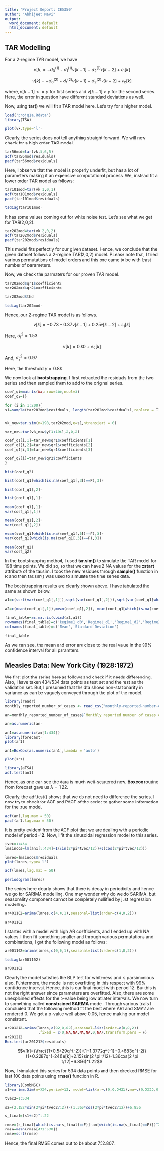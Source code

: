 ```yaml
---
title: 'Project Report: CH5350'
author: "Abhijeet Mavi"
output:
  word_document: default
  html_document: default
---
```



## TAR Modelling

For a 2-regime TAR model, we have

$$v[k]=-d_0^{(1)}-d_1^{(1)} v[k-1]-d_2^{(1)}v[k-2] +e_1[k]$$

$$v[k]=-d_0^{(2)}-d_1^{(2)} v[k-1]-d_2^{(2)}v[k-2] +e_2[k]$$

where, $v[k-1]<=\gamma$ for first series and $v[k-1]>\gamma$ for the second series. Here, the error in question have different standard deviations as well.

Now, using **tar()** we will fit a TAR model here. Let's try for a higher model.

```r
load('projq1a.Rdata')
library(TSA)

plot(vk,type='l')

```
Clearly, the series does not tell anything straight forward. We will now check for a high order TAR model.

```r
tar56mod=tar(vk,5,6,5)
acf(tar56mod$residuals)
pacf(tar56mod$residuals)

```

Here, I observe that the model is properly underfit, but has a lot of parameters making it an expensive computational process. We, instead fit a lower order TAR model as follows:

```r
tar101mod=tar(vk,1,0,1)
acf(tar101mod$residuals)
pacf(tar101mod$residuals)

tsdiag(tar101mod)
```

It has some values coming out for white noise test. Let's see what we get for TAR(2,0,2).

```r
tar202mod=tar(vk,2,0,2)
acf(tar202mod$residuals)
pacf(tar202mod$residuals)
```

This model fits perfectly for our given dataset. Hence, we conclude that the given dataset follows a 2-regime TAR(2,0,2) model. PLease note that, I tried various permutations of model orders and this one came to be with least number of parameters.

Now, we check the parmaters for our proven TAR model.

```r
tar202mod$qr1$coefficients
tar202mod$qr2$coefficients

tar202mod$thd

tsdiag(tar202mod)
```

Hence, our 2-regime TAR model is as follows. 

$$v[k]=-0.73-0.37v[k-1]+0.25v[k-2]+e_1[k]$$

Here, $\sigma^2_1 = 1.53$

$$v[k]=0.80 + e_2[k]$$


And, $\sigma^2_2=0.97$

Here, the threshold $\gamma = 0.88$

We now look at **bootstrapping**. I first extracted the residuals from the two series and then sampled them to add to the original series.


```r

coef_q1=matrix(NA,nrow=200,ncol=3)
coef_q2={}

for (i in 1:200){
s1=sample(tar202mod$residuals, length(tar202mod$residuals),replace = T)


vk_new=tar.sim(n=198,tar202mod,e=s1,ntransient = 0)

tar_new=tar(vk_new$y[1:196],2,0,2)

coef_q1[i,1]=tar_new$qr1$coefficients[1]
coef_q1[i,2]=tar_new$qr1$coefficients[2]
coef_q1[i,3]=tar_new$qr1$coefficients[3]

coef_q2[i]=tar_new$qr2$coefficients
}

hist(coef_q2)

hist(coef_q1[which(is.na(coef_q1[,3])==F),3])

hist(coef_q1[,2])

hist(coef_q1[,1])

mean(coef_q1[,1])
var(coef_q1[,1])

mean(coef_q1[,2])
var(coef_q1[,2])

mean(coef_q1[which(is.na(coef_q1[,3])==F),3])
var(coef_q1[which(is.na(coef_q1[,3])==F),3])

mean(coef_q2)
var(coef_q2)
```

In the bootstrapping method, I used **tar.sim()** to simulate the TAR model for 198 time points. We did so, so that we can have 2 NA values for the **xstart** attribute of the tar.sim. I took the new residues through **sample()** function in R and then tar.sim() was used to simulate the time series data.

The bootstrapping results are clearly shown above. I have tabulated the same as shown below.

``` r
a1=c(sqrt(var(coef_q1[,1])),sqrt(var(coef_q1[,2])),sqrt(var(coef_q1[which(is.na(coef_q1[,3])==F),3])),sqrt(var(coef_q2)))

a2=c(mean(coef_q1[,1]),mean(coef_q1[,2]), mean(coef_q1[which(is.na(coef_q1[,3])==F),3]),mean(coef_q2))

final_table=as.matrix(cbind(a2,a1))
rownames(final_table)=c('Regime1_d0','Regime1_d1','Regime1_d2','Regime2_d0')
colnames(final_table)=c('Mean','Standard Deviation')

final_table

```

As we can see, the mean and error are close to the real value in the $99\%$ confidence interval for all paramters.

## Measles Data: New York City (1928:1972)

We first plot the series here as follows and check if it needs differencing. Also, I have taken 434/534 data points as test set and the rest as the validation set. But, I presumed that the dta shows non-stationarity in variance as can be vaguely conveyed through the plot of the model.

```r
library(readr)
monthly_reported_number_of_cases <- read_csv("monthly-reported-number-of-cases.csv")

an=monthly_reported_number_of_cases$`Monthly reported number of cases of measles, New York city, 1928-1972`

an=as.numeric(an)

an1=as.numeric(an[1:434])
library(forecast)
plot(an1)

an1=BoxCox(as.numeric(an1),lambda = 'auto')

plot(an1)

library(aTSA)
adf.test(an1)


```

Hence, as one can see the data is much well-scattered now. **Boxcox** routine from forecast gave us $\lambda = 1.22$.

Clearly, the adf.test() shows that we do not need to difference the series. I now try to check for ACF and PACF of the series to gather some information for the true model.


```r

acf(an1,lag.max = 50)
pacf(an1,lag.max = 50)

```

It is pretty evident from the ACF plot that we are dealing with a periodic model of period=**12**. Now, I fit the sinusoidal regression model to this series. 

```r
tvec=1:434
lmsincos=lm(an1[1:434]~I(sin(2*pi*tvec/12))+I(cos(2*pi*tvec/12)))

lmres=lmsincos$residuals
plot(lmres,type='l')

acf(lmres,lag.max = 50)

periodogram(lmres)

```

The series here clearly shows that there is decay in periodicity and hence we go for SARIMA modelling. One may wonder why do we do SARIMA. but seasonality component cannot be completely nullified by just regression modelling.

```r

ar401102=arima(lmres,c(4,0,1),seasonal=list(order=c(4,0,2)))

ar401102
```

I started with a model with high AR coefficients, and I ended up with NA values. I then fit something smaller and through various permutations and combinations, I got the following model as follows:

```r
ar001102=arima(lmres,c(0,0,1),seasonal=list(order=c(1,0,2)))

tsdiag(ar001102)

ar001102

```

Clearly the model satisfies the BLP test for whiteness and is parsimonious also. Fuhtermore, the model is not overfitting in this respect with $99\%$ confidence interval. Hence, this is our final model with period 12. But this is not the right answer since parameters are overfitted. Also, there are some unexplained effects for the p-value being low at later intervals. We now turn to something called **constrained SARIMA** model. Through various trials I concluded that the following method fit the best where AR1 and SMA2 are rendered 0. We get a p-value well above 0.05, hence making our model consistent.

```r

ar201212=arima(lmres,c(02,0,02),seasonal=list(order=c(0,0,2))
               ,fixed = c(0,NA,NA,NA,NA,0,NA),transform.pars = F)
ar201212
Box.test(ar201212$residuals)
```

$$v[k]=(\frac{(1+0.5429q^{-2})}{1+1.3772q^{-1}+0.4683q^{-2}}(1+0.2287q^{-24})e[k]+2.152sin(2 \pi t/12)-1.36cos(2 \pi t/12)+6.856)^1.22$$


Now, I simulated this series for 534 data points and then checked RMSE for last 100 data points using **rmse()** function in R. 






```r
library(CombMSC)
s1=sarima.Sim(n=534,period=12, model=list(ar=c(0,0.5421),ma=c(0.5353,0.2816)),seasonal=list(ma=c(0.8621,0)))

tvec2=1:534

s2=(2.152*sin(2*pi*tvec2/12))-(1.360*cos(2*pi*tvec2/12))+6.856

s_final=(s1+s2)^1.22

rmse=(s_final[which(is.na(s_final)==F)]-an[which(is.na(s_final)==F)])^2
rmse=mean(rmse[431:530])
rmse=sqrt(rmse)

```


Hence, the final RMSE comes out to be about 752.807.







